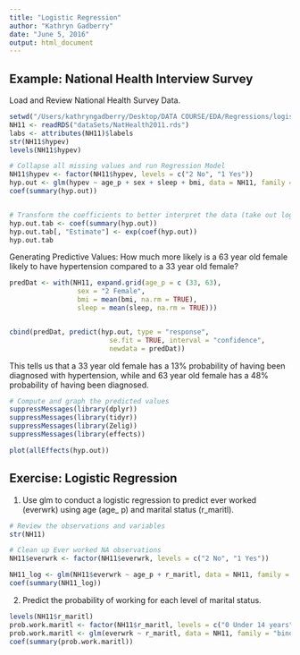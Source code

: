 ```yaml
---
title: "Logistic Regression"
author: "Kathryn Gadberry"
date: "June 5, 2016"
output: html_document
---
```

## Example: National Health Interview Survey 

 Load and Review National Health Survey Data.
```r
setwd("/Users/kathryngadberry/Desktop/DATA COURSE/EDA/Regressions/logistic_regression 2")
NH11 <- readRDS("dataSets/NatHealth2011.rds")
labs <- attributes(NH11)$labels
str(NH11$hypev)
levels(NH11$hypev)

# Collapse all missing values and run Regression Model
NH11$hypev <- factor(NH11$hypev, levels = c("2 No", "1 Yes"))
hyp.out <- glm(hypev ~ age_p + sex + sleep + bmi, data = NH11, family = "binomial")
coef(summary(hyp.out))


# Transform the coefficients to better interpret the data (take out log odds)
hyp.out.tab <- coef(summary(hyp.out))
hyp.out.tab[, "Estimate"] <- exp(coef(hyp.out))
hyp.out.tab

```

Generating Predictive Values: How much more likely is a 63 year old female likely to have hypertension compared to a 33 year old female?
```r

predDat <- with(NH11, expand.grid(age_p = c (33, 63),
                 sex = "2 Female",
                 bmi = mean(bmi, na.rm = TRUE),
                 sleep = mean(sleep, na.rm = TRUE)))


cbind(predDat, predict(hyp.out, type = "response",
                         se.fit = TRUE, interval = "confidence",
                         newdata = predDat))
```

This tells us that a 33 year old female has a 13% probability of having been diagnosed with hypertension, while and 63 year old female has a 48% probability of having been diagnosed.

```r
# Compute and graph the predicted values
suppressMessages(library(dplyr))
suppressMessages(library(tidyr))
suppressMessages(library(Zelig))
suppressMessages(library(effects))

plot(allEffects(hyp.out))
```
 
## Exercise: Logistic Regression

1. Use glm to conduct a logistic regression to predict ever worked (everwrk) using age (age_ p) and marital status  (r_maritl).

```r
# Review the observations and variables
str(NH11)

# Clean up Ever worked NA observations
NH11$everwrk <- factor(NH11$everwrk, levels = c("2 No", "1 Yes"))

NH11_log <- glm(NH11$everwrk ~ age_p + r_maritl, data = NH11, family = binomial)
coef(summary(NH11_log))
``` 

2. Predict the probability of working for each level of marital status.
```r
levels(NH11$r_maritl)
prob.work.maritl <- factor(NH11$r_maritl, levels = c("0 Under 14 years", "1 Married - spouse in household", "2 Married - spouse not in household", "3 Married - spouse in household unknown", "4 Widowed", "5 Divorced", "6 Separated", "7 Never married", "8 Living with partner", "9 Unknown marital status"))
prob.work.maritl <- glm(everwrk ~ r_maritl, data = NH11, family = "binomial")
coef(summary(prob.work.maritl))
```

